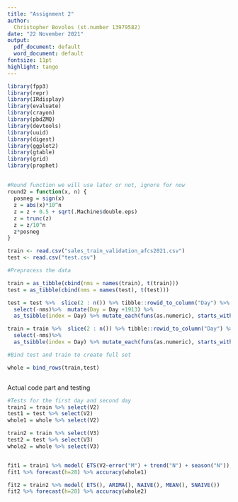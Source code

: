 ```yaml
---
title: "Assignment 2"
author:
  Christopher Bovolos (st.number 13979582)
date: "22 November 2021"
output:
  pdf_document: default
  word_document: default
fontsize: 11pt
highlight: tango
---
```

```r
library(fpp3)
library(repr)
library(IRdisplay)
library(evaluate)
library(crayon)
library(pbdZMQ)
library(devtools)
library(uuid)
library(digest)
library(ggplot2)
library(gtable)
library(grid)
library(prophet)
```

## \textcolor{blue}{Exercises}

```r
#Round function we will use later or not, ignore for now
round2 = function(x, n) {
  posneg = sign(x)
  z = abs(x)*10^n
  z = z + 0.5 + sqrt(.Machine$double.eps)
  z = trunc(z)
  z = z/10^n
  z*posneg
}

```

```r
train <- read.csv("sales_train_validation_afcs2021.csv")
test <- read.csv("test.csv")

#Preprocess the data

train = as_tibble(cbind(nms = names(train), t(train)))
test = as_tibble(cbind(nms = names(test), t(test)))

test = test %>%  slice(2 : n()) %>% tibble::rowid_to_column("Day") %>% 
  select(-nms)%>%  mutate(Day = Day +1913) %>% 
  as_tsibble(index = Day) %>% mutate_each(funs(as.numeric), starts_with("V")) 

train = train %>%  slice(2 : n()) %>% tibble::rowid_to_column("Day") %>% 
  select(-nms)%>% 
  as_tsibble(index = Day) %>% mutate_each(funs(as.numeric), starts_with("V"))

#Bind test and train to create full set

whole = bind_rows(train,test)



```
Actual code part and testing


```r

#Tests for the first day and second day
train1 = train %>% select(V2)
test1 = test %>% select(V2)
whole1 = whole %>% select(V2)

train2 = train %>% select(V3)
test2 = test %>% select(V3)
whole2 = whole %>% select(V3)


fit1 = train1 %>% model( ETS(V2~error("M") + trend("N") + season("N")), ARIMA(), NAIVE(), MEAN(), SNAIVE())
fit1 %>% forecast(h=28) %>% accuracy(whole1)

fit2 = train2 %>% model( ETS(), ARIMA(), NAIVE(), MEAN(), SNAIVE())
fit2 %>% forecast(h=28) %>% accuracy(whole2)

```
